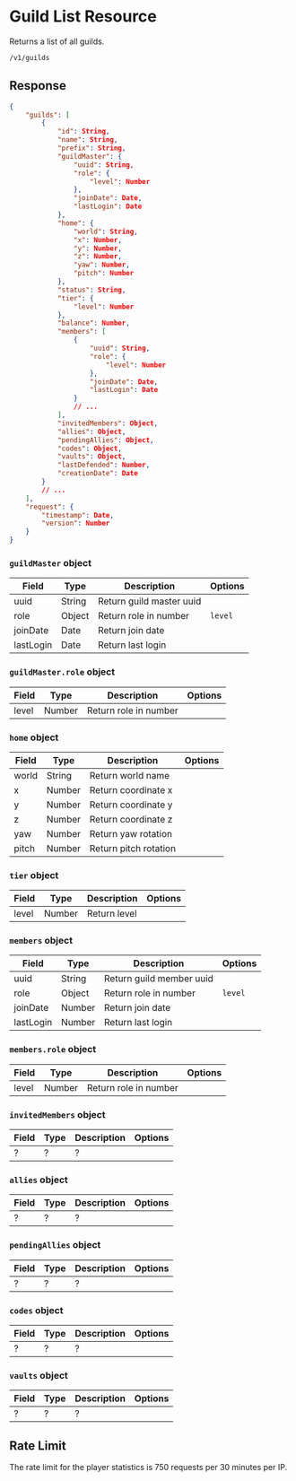 # Guild List Resource

Returns a list of all guilds.

```sh
/v1/guilds
```

## Response

```json
{
    "guilds": [
        {
            "id": String,
            "name": String,
            "prefix": String,
            "guildMaster": {
                "uuid": String,
                "role": {
                    "level": Number
                },
                "joinDate": Date,
                "lastLogin": Date
            },
            "home": {
                "world": String,
                "x": Number,
                "y": Number,
                "z": Number,
                "yaw": Number,
                "pitch": Number
            },
            "status": String,
            "tier": {
                "level": Number
            },
            "balance": Number,
            "members": [
                {
                    "uuid": String,
                    "role": {
                        "level": Number
                    },
                    "joinDate": Date,
                    "lastLogin": Date
                }
                // ...
            ],
            "invitedMembers": Object,
            "allies": Object,
            "pendingAllies": Object,
            "codes": Object,
            "vaults": Object,
            "lastDefended": Number,
            "creationDate": Date
        }
        // ...
    ],
    "request": {
        "timestamp": Date,
        "version": Number
    }
}
```

### `guildMaster` object

| Field     | Type   | Description              | Options |
| --------- | ------ | ------------------------ | ------- |
| uuid      | String | Return guild master uuid |         |
| role      | Object | Return role in number    | `level` |
| joinDate  | Date   | Return join date         |         |
| lastLogin | Date   | Return last login        |         |

### `guildMaster.role` object

| Field | Type   | Description           | Options |
| ----- | ------ | --------------------- | ------- |
| level | Number | Return role in number |         |

### `home` object

| Field | Type   | Description           | Options |
| ----- | ------ | --------------------- | ------- |
| world | String | Return world name     |         |
| x     | Number | Return coordinate x   |         |
| y     | Number | Return coordinate y   |         |
| z     | Number | Return coordinate z   |         |
| yaw   | Number | Return yaw rotation   |         |
| pitch | Number | Return pitch rotation |         |

### `tier` object

| Field | Type   | Description  | Options |
| ----- | ------ | ------------ | ------- |
| level | Number | Return level |         |

### `members` object

| Field     | Type   | Description              | Options |
| --------- | ------ | ------------------------ | ------- |
| uuid      | String | Return guild member uuid |         |
| role      | Object | Return role in number    | `level` |
| joinDate  | Number | Return join date         |         |
| lastLogin | Number | Return last login        |         |

### `members.role` object

| Field | Type   | Description           | Options |
| ----- | ------ | --------------------- | ------- |
| level | Number | Return role in number |         |

### `invitedMembers` object

| Field | Type | Description | Options |
| ----- | ---- | ----------- | ------- |
| ?     | ?    | ?           |         |

### `allies` object

| Field | Type | Description | Options |
| ----- | ---- | ----------- | ------- |
| ?     | ?    | ?           |         |

### `pendingAllies` object

| Field | Type | Description | Options |
| ----- | ---- | ----------- | ------- |
| ?     | ?    | ?           |         |

### `codes` object

| Field | Type | Description | Options |
| ----- | ---- | ----------- | ------- |
| ?     | ?    | ?           |         |

### `vaults` object

| Field | Type | Description | Options |
| ----- | ---- | ----------- | ------- |
| ?     | ?    | ?           |         |

## Rate Limit

The rate limit for the player statistics is 750 requests per 30 minutes per IP.
